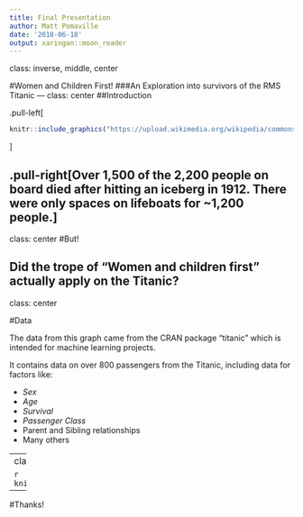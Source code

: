 ```yaml
---
title: Final Presentation
author: Matt Pomaville
date: '2018-06-18'
output: xaringan::moon_reader
---
```

class: inverse, middle, center

#Women and Children First!
###An Exploration into survivors of the RMS Titanic
---
class: center
##Introduction

.pull-left[
```r
knitr::include_graphics("https://upload.wikimedia.org/wikipedia/commons/f/fd/RMS_Titanic_3.jpg")
```
]

.pull-right[Over 1,500 of the 2,200 people on board died after hitting an iceberg in 1912. There were only spaces on lifeboats for ~1,200 people.]
---
class: center
#But!

Did the trope of "Women and children first" actually apply on the Titanic?
---
class: center

#Data

The data from this graph came from the CRAN package "titanic" which is intended for machine learning projects.

It contains data on over 800 passengers from the Titanic, including data for factors like:

- _Sex_
- _Age_
- _Survival_
- _Passenger Class_
- Parent and Sibling relationships
- Many others

---
class: center
#The Graph

```r
knitr::include_graphics("../../slides/titanic2.png")
```
---

#Thanks!





